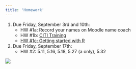 ```yaml
---
title: 'Homework'
---
```


1.  Due Friday, September 3rd and 10th:
    -   HW #1a: Record your names on Moodle name coach
    -   HW #1b: [CITI Training](HW1b_CITI-Training.pdf)
    -   [HW #1c: Getting started with R](labs/intro_to_r.html)
2.  Due Friday, September 17th:
    -   HW #2: 5.11, 5.16, 5.18, 5.27 (a only), 5.32
<!-- 3.  Due Friday, September 24th: -->
<!--     -   HW #3: 5.38, 5.54, 5.59, 5.60, 5.70 -->
<!-- 4.  Due Friday, October 1st: -->
<!--     -   HW #4: 5.36, 5.43, 5.46, 5.61 -->
<!-- 5.  Due Friday, October 15th: -->
<!--     -   HW #5: 6.12, 6.13, 6.15, 6.16, 6.31 (a-b only) -->
<!-- 6.  Due Friday, November 5th: -->
<!--     -   HW #6: 6.1, 6.5, 6.26, 6.36, 6.37 -->
<!-- 7.  Due Friday, November 12th: -->
<!--     -   HW #7: 7.5, 7.7, 7.8, 7.11, 7.12, find a peer-reviewed journal article that uses ANOVA and upload with your HW. -->
<!-- 8.  Due Friday, November 19th: -->
<!--     -   HW #8: 7.20, 7.21, 7.22, 7.34, 7.38 -->
<!-- 9.  Due Friday, December 3rd: -->
<!--     -   HW #9: 8.1, 8.3, 8.6, 8.12, 8.14 -->

![](https://c.tenor.com/xATuBt2dRhwAAAAM/kitten-cat.gif)
